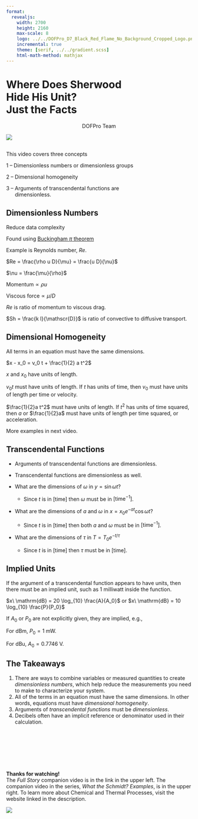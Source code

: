 ```yaml
---
format:
  revealjs:
    width: 2700
    height: 2160
    max-scale: 8
    logo: ../../DOFPro_D7_Black_Red_Flame_No_Background_Cropped_Logo.png
    incremental: true
    theme: [serif, ../../gradient.scss]
    html-math-method: mathjax
---
```


# Where Does Sherwood</br>Hide His Unit?</br>Just the Facts{.bigbold85}

::: {style="text-align: center;"}
DOFPro Team
:::

![](../../DOFPro_D7_Black_Red_Flame_No_Background_Cropped.png){.absolute left="22%" top="-55%"}

##

This video covers three concepts

:::{.fragment .absolute top=15% left=10%}
1 – Dimensionless numbers or dimensionless groups
:::

:::{.fragment .absolute top=30% left=10%}
2 – Dimensional homogeneity
:::

:::{.fragment .absolute top=45% left=10%}
3 – Arguments of transcendental functions are</br>&nbsp;&nbsp;&nbsp;&nbsp;&nbsp;&nbsp;dimensionless.
:::

## Dimensionless Numbers

:::{.absolute top=8% left=5%}
Reduce data complexity
:::

:::{.absolute top=16% left=5%}
Found using [Buckingham $\pi$ theorem](https://en.wikipedia.org/wiki/Buckingham_%CF%80_theorem)
:::

:::{.absolute top=24% left=5%}
Example is Reynolds number, $Re$.
:::

:::{.absolute top=34% left=10%}
$Re = \frac{\rho u D}{\mu} = \frac{u D}{\nu}$
:::

:::{.absolute top=44% left=10%}
$\nu = \frac{\mu}{\rho}$
:::

:::{.absolute top=52% left=5%}
$\mathrm{Momentum} \propto \rho u$

$\mathrm{Viscous\ force} \propto \mu/D$
:::

:::{.absolute top=68% left=5%}
$Re$ is ratio of momentum to viscous drag.
:::

:::{.absolute top=76% left=5%}
$Sh = \frac{k l}{\mathscr{D}}$ is ratio of convective to diffusive transport.
:::

## Dimensional Homogeneity

All terms in an equation must have the same dimensions.

$x - x_0 = v_0 t + \frac{1}{2} a t^2$

$x$ and $x_0$ have units of length.

$v_0 t$ must have units of length. If $t$ has units of time, then $v_0$ must have units of length per time or velocity.

$\frac{1}{2}a t^2$ must have units of length. If $t^2$ has units of time squared, then $a$ or $\frac{1}{2}a$ must have units of length per time squared, or acceleration.

More examples in next video.

## Transcendental Functions

- Arguments of transcendental functions are dimensionless.
- Transcendental functions are dimensionless as well.

- What are the dimensions of $\omega$ in $y = \sin \omega t$?
    - Since $t$ is in [time] then $\omega$ must be in $[\mathrm{time}^{-1}]$.
- What are the dimensions of $a$ and $\omega$ in $x = x_0 e^{-a t} \cos \omega t$?
    - Since $t$ is in [time] then both $a$ and $\omega$ must be in $[\mathrm{time}^{-1}]$.
- What are the dimensions of $\tau$ in $T = T_0 e^{-t / \tau }$
    - Since $t$ is in [time] then $\tau$ must be in [time].

## Implied Units

If the argument of a transcendental function appears to have units, then there must be an implied unit, such as 1 milliwatt inside the function.

$x\ \mathrm{dB} = 20 \log_{10} \frac{A}{A_0}$ or $x\ \mathrm{dB} = 10 \log_{10} \frac{P}{P_0}$

If $A_0$ or $P_0$ are not explicitly given, they are implied, e.g.,

For $\mathrm{dBm}$, $P_0 = 1\ \mathrm{mW}$.

For $\mathrm{dBu}$, $A_0 = 0.7746\ \mathrm{V}$.


## The Takeaways

1. There are ways to combine variables or measured quantities to create *dimensionless numbers*, which help reduce the measurements you need to make to characterize your system.
2. All of the terms in an equation must have the same dimensions. In other words, equations must have *dimensional homogeneity*.
3. Arguments of *transcendental functions* must be *dimensionless*.
4. Decibels often have an implicit reference or denominator used in their calculation.



#

::: {.centered}
 </br></br></br></br></br>**Thanks for watching!** </br> The *Full Story* companion video is in the link in the upper left. The companion video in the series, *What the Schmidt? Examples*, is in the upper right. To learn more about Chemical and Thermal Processes, visit the website linked in the description.
:::

![](../../DOFPro_D7_Black_Red_Flame_No_Background_Cropped.png){.absolute left="20%" top="100%"}
